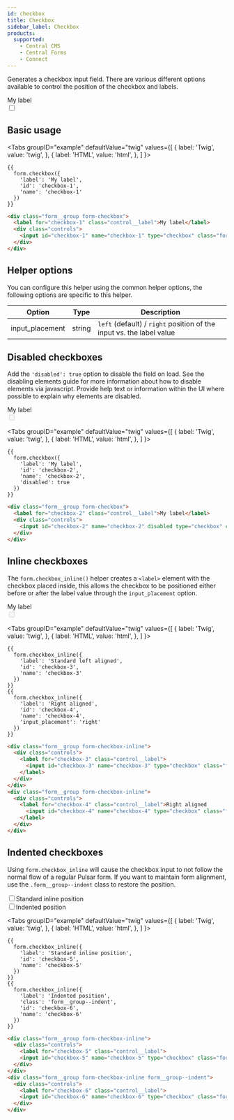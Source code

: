 ```yaml
---
id: checkbox
title: Checkbox
sidebar_label: Checkbox
products:
  supported:
    - Central CMS
    - Central Forms
    - Connect
---
```



Generates a checkbox input field. There are various different options available to control the position of the checkbox and labels.

<div className="d-example">
  <div className="form__group form-checkbox">
    <label htmlFor="checkbox-1" className="control__label">My label</label>
    <div className="controls">
      <input id="checkbox-1" name="checkbox-1" type="checkbox" className="form__control checkbox" />
    </div>
  </div>
</div>

## Basic usage

<Tabs
  groupID="example"
  defaultValue="twig"
  values={[
    { label: 'Twig', value: 'twig', },
    { label: 'HTML', value: 'html', },
  ]
}>
<TabItem value="twig">

```twig
{{
  form.checkbox({
    'label': 'My label',
    'id': 'checkbox-1',
    'name': 'checkbox-1'
  })
}}
```

</TabItem>
<TabItem value="html">

```html
<div class="form__group form-checkbox">
  <label for="checkbox-1" class="control__label">My label</label>
  <div class="controls">
    <input id="checkbox-1" name="checkbox-1" type="checkbox" class="form__control checkbox" />
  </div>
</div>
```

</TabItem>
</Tabs>

## Helper options

You can configure this helper using the common helper options, the following options are specific to this helper.

| Option | Type | Description |
| ------ | ---- | ----------- |
| input_placement | string | `left` (default) / `right` position of the input vs. the label value |

## Disabled checkboxes

Add the `'disabled': true` option to disable the field on load. See the disabling elements guide for more information about how to disable elements via javascript. Provide help text or information within the UI where possible to explain why elements are disabled.

<div className="d-example">
  <div className="form__group form-checkbox">
    <label htmlFor="checkbox-2" className="control__label">My label</label>
    <div className="controls">
      <input id="checkbox-2" name="checkbox-2" disabled type="checkbox" className="form__control checkbox is-disabled" />
    </div>
  </div>
</div>

<Tabs
  groupID="example"
  defaultValue="twig"
  values={[
    { label: 'Twig', value: 'twig', },
    { label: 'HTML', value: 'html', },
  ]
}>
<TabItem value="twig">

```twig
{{
  form.checkbox({
    'label': 'My label',
    'id': 'checkbox-2',
    'name': 'checkbox-2',
    'disabled': true
  })
}}
```

</TabItem>
<TabItem value="html">

```html
<div class="form__group form-checkbox">
  <label for="checkbox-2" class="control__label">My label</label>
  <div class="controls">
    <input id="checkbox-2" name="checkbox-2" disabled type="checkbox" class="form__control checkbox is-disabled" />
  </div>
</div>
```

</TabItem>
</Tabs>

## Inline checkboxes

The `form.checkbox_inline()` helper creates a `<label>` element with the checkbox placed inside, this allows the checkbox to be positioned either before or after the label value through the `input_placement` option.

<div className="d-example">
  <div className="form__group form-checkbox">
    <label htmlFor="checkbox-2" className="control__label">My label</label>
    <div className="controls">
      <input id="checkbox-2" name="checkbox-2" disabled type="checkbox" className="form__control checkbox is-disabled" />
    </div>
  </div>
</div>

<Tabs
  groupID="example"
  defaultValue="twig"
  values={[
    { label: 'Twig', value: 'twig', },
    { label: 'HTML', value: 'html', },
  ]
}>
<TabItem value="twig">

```twig
{{
  form.checkbox_inline({
    'label': 'Standard left aligned',
    'id': 'checkbox-3',
    'name': 'checkbox-3'
  })
}}
{{
  form.checkbox_inline({
    'label': 'Right aligned',
    'id': 'checkbox-4',
    'name': 'checkbox-4',
    'input_placement': 'right'
  })
}}
```

</TabItem>
<TabItem value="html">

```html
<div class="form__group form-checkbox-inline">
  <div class="controls">
    <label for="checkbox-3" class="control__label">
      <input id="checkbox-3" name="checkbox-3" type="checkbox" class="form__control checkbox" />Standard left aligned
    </label>
  </div>
</div>
<div class="form__group form-checkbox-inline">
  <div class="controls">
    <label for="checkbox-4" class="control__label">Right aligned
      <input id="checkbox-4" name="checkbox-4" type="checkbox" class="form__control checkbox" />
    </label>
  </div>
</div>
```

</TabItem>
</Tabs>

## Indented checkboxes

Using `form.checkbox_inline` will cause the checkbox input to not follow the normal flow of a regular Pulsar form. If you want to maintain form alignment, use the `.form__group--indent` class to restore the position.

<div className="d-example">
  <div className="form__group form-checkbox-inline">
    <div className="controls">
      <label htmlFor="checkbox-5" className="control__label"><input id="checkbox-5" name="checkbox-5" type="checkbox" className="form__control checkbox" />Standard inline position</label>
    </div>
  </div>
  <div className="form__group form-checkbox-inline form__group--indent">
    <div className="controls">
      <label htmlFor="checkbox-6" className="control__label"><input id="checkbox-6" name="checkbox-6" type="checkbox" className="form__control checkbox" />Indented position</label>
    </div>
  </div>
</div>

<Tabs
  groupID="example"
  defaultValue="twig"
  values={[
    { label: 'Twig', value: 'twig', },
    { label: 'HTML', value: 'html', },
  ]
}>
<TabItem value="twig">

```twig
{{
  form.checkbox_inline({
    'label': 'Standard inline position',
    'id': 'checkbox-5',
    'name': 'checkbox-5'
  })
}}
{{
  form.checkbox_inline({
    'label': 'Indented position',
    'class': 'form__group--indent',
    'id': 'checkbox-6',
    'name': 'checkbox-6'
  })
}}
```

</TabItem>
<TabItem value="html">

```html
<div class="form__group form-checkbox-inline">
  <div class="controls">
    <label for="checkbox-5" class="control__label">
    <input id="checkbox-5" name="checkbox-5" type="checkbox" class="form__control checkbox" />Standard inline position</label>
  </div>
</div>
<div class="form__group form-checkbox-inline form__group--indent">
  <div class="controls">
    <label for="checkbox-6" class="control__label">
    <input id="checkbox-6" name="checkbox-6" type="checkbox" class="form__control checkbox" />Indented position</label>
  </div>
</div>
```

</TabItem>
</Tabs>